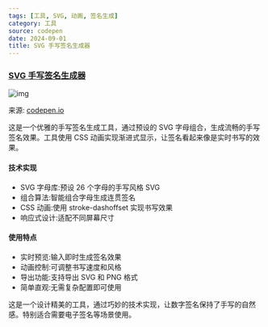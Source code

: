 ```yaml
---
tags: [工具, SVG, 动画, 签名生成]
category: 工具
source: codepen
date: 2024-09-01
title: SVG 手写签名生成器
---
```


### [SVG 手写签名生成器](https://codepen.io/kiranpate1/full/ExBpaeW)

![img](https://img.mengpeng.tech/i/2024/11/24/6742f9c8bdbf2.webp)

来源: [codepen.io](https://codepen.io/kiranpate1/full/ExBpaeW)

这是一个优雅的手写签名生成工具，通过预设的 SVG 字母组合，生成流畅的手写签名效果。工具使用 CSS 动画实现渐进式显示，让签名看起来像是实时书写的效果。

#### 技术实现
- SVG 字母库:预设 26 个字母的手写风格 SVG
- 组合算法:智能组合字母生成连贯签名
- CSS 动画:使用 stroke-dashoffset 实现书写效果
- 响应式设计:适配不同屏幕尺寸

#### 使用特点
- 实时预览:输入即时生成签名效果
- 动画控制:可调整书写速度和风格
- 导出功能:支持导出 SVG 和 PNG 格式
- 简单直观:无需复杂配置即可使用

这是一个设计精美的工具，通过巧妙的技术实现，让数字签名保持了手写的自然感。特别适合需要电子签名等场景使用。 